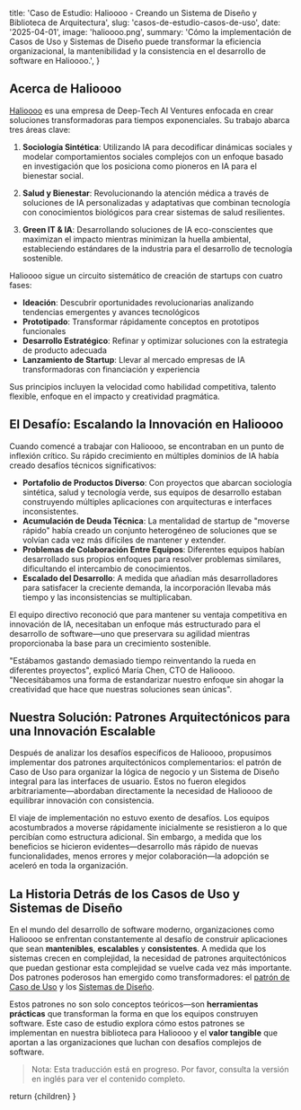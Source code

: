 
  title: 'Caso de Estudio: Halioooo - Creando un Sistema de Diseño y Biblioteca de Arquitectura',
  slug: 'casos-de-estudio-casos-de-uso',
  date: '2025-04-01',
  image: 'halioooo.png',
  summary: 'Cómo la implementación de Casos de Uso y Sistemas de Diseño puede transformar la eficiencia organizacional, la mantenibilidad y la consistencia en el desarrollo de software en Halioooo.',
}

## Acerca de Halioooo

[Halioooo](https://halioooo.com/) es una empresa de Deep-Tech AI Ventures enfocada en crear soluciones transformadoras para tiempos exponenciales. Su trabajo abarca tres áreas clave:

1. **Sociología Sintética**: Utilizando IA para decodificar dinámicas sociales y modelar comportamientos sociales complejos con un enfoque basado en investigación que los posiciona como pioneros en IA para el bienestar social.

2. **Salud y Bienestar**: Revolucionando la atención médica a través de soluciones de IA personalizadas y adaptativas que combinan tecnología con conocimientos biológicos para crear sistemas de salud resilientes.

3. **Green IT & IA**: Desarrollando soluciones de IA eco-conscientes que maximizan el impacto mientras minimizan la huella ambiental, estableciendo estándares de la industria para el desarrollo de tecnología sostenible.

Halioooo sigue un circuito sistemático de creación de startups con cuatro fases:
- **Ideación**: Descubrir oportunidades revolucionarias analizando tendencias emergentes y avances tecnológicos
- **Prototipado**: Transformar rápidamente conceptos en prototipos funcionales
- **Desarrollo Estratégico**: Refinar y optimizar soluciones con la estrategia de producto adecuada
- **Lanzamiento de Startup**: Llevar al mercado empresas de IA transformadoras con financiación y experiencia

Sus principios incluyen la velocidad como habilidad competitiva, talento flexible, enfoque en el impacto y creatividad pragmática.

## El Desafío: Escalando la Innovación en Halioooo

Cuando comencé a trabajar con Halioooo, se encontraban en un punto de inflexión crítico. Su rápido crecimiento en múltiples dominios de IA había creado desafíos técnicos significativos:

- **Portafolio de Productos Diverso**: Con proyectos que abarcan sociología sintética, salud y tecnología verde, sus equipos de desarrollo estaban construyendo múltiples aplicaciones con arquitecturas e interfaces inconsistentes.
- **Acumulación de Deuda Técnica**: La mentalidad de startup de "moverse rápido" había creado un conjunto heterogéneo de soluciones que se volvían cada vez más difíciles de mantener y extender.
- **Problemas de Colaboración Entre Equipos**: Diferentes equipos habían desarrollado sus propios enfoques para resolver problemas similares, dificultando el intercambio de conocimientos.
- **Escalado del Desarrollo**: A medida que añadían más desarrolladores para satisfacer la creciente demanda, la incorporación llevaba más tiempo y las inconsistencias se multiplicaban.

El equipo directivo reconoció que para mantener su ventaja competitiva en innovación de IA, necesitaban un enfoque más estructurado para el desarrollo de software—uno que preservara su agilidad mientras proporcionaba la base para un crecimiento sostenible.

"Estábamos gastando demasiado tiempo reinventando la rueda en diferentes proyectos", explicó María Chen, CTO de Halioooo. "Necesitábamos una forma de estandarizar nuestro enfoque sin ahogar la creatividad que hace que nuestras soluciones sean únicas".

## Nuestra Solución: Patrones Arquitectónicos para una Innovación Escalable

Después de analizar los desafíos específicos de Halioooo, propusimos implementar dos patrones arquitectónicos complementarios: el patrón de Caso de Uso para organizar la lógica de negocio y un Sistema de Diseño integral para las interfaces de usuario. Estos no fueron elegidos arbitrariamente—abordaban directamente la necesidad de Halioooo de equilibrar innovación con consistencia.

El viaje de implementación no estuvo exento de desafíos. Los equipos acostumbrados a moverse rápidamente inicialmente se resistieron a lo que percibían como estructura adicional. Sin embargo, a medida que los beneficios se hicieron evidentes—desarrollo más rápido de nuevas funcionalidades, menos errores y mejor colaboración—la adopción se aceleró en toda la organización.

## La Historia Detrás de los Casos de Uso y Sistemas de Diseño

En el mundo del desarrollo de software moderno, organizaciones como Halioooo se enfrentan constantemente al desafío de construir aplicaciones que sean **mantenibles**, **escalables** y **consistentes**. A medida que los sistemas crecen en complejidad, la necesidad de patrones arquitectónicos que puedan gestionar esta complejidad se vuelve cada vez más importante. Dos patrones poderosos han emergido como transformadores: el [patrón de Caso de Uso](https://blog.cleancoder.com/uncle-bob/2012/08/13/the-clean-architecture.html) y los [Sistemas de Diseño](https://www.designsystems.com/).

Estos patrones no son solo conceptos teóricos—son **herramientas prácticas** que transforman la forma en que los equipos construyen software. Este caso de estudio explora cómo estos patrones se implementan en nuestra biblioteca para Halioooo y el **valor tangible** que aportan a las organizaciones que luchan con desafíos complejos de software.

> Nota: Esta traducción está en progreso. Por favor, consulta la versión en inglés para ver el contenido completo.

  return <CaseStudyLayout slug="halioooo-sistema-de-diseno-biblioteca-de-arquitectura">{children}</CaseStudyLayout>
}
